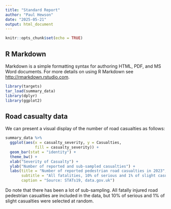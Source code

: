 ```yaml
---
title: "Standard Report"
author: "Paul Hewson"
date: "2025-05-21"
output: html_document
---
```


```r
knitr::opts_chunk$set(echo = TRUE)
```

## R Markdown
 
Markdown is a simple formatting syntax for authoring HTML, PDF, and MS Word documents. For more details on using R Markdown see <http://rmarkdown.rstudio.com>.


```r
library(targets)
tar_load(summary_data)
library(dplyr)
library(ggplot2)
```

## Road casualty data

We can present a visual display of the number of road casualties as follows:

```r
summary_data %>%
  ggplot(aes(x = casualty_severity, y = Casualties, 
             fill = casualty_severity)) +
  geom_bar(stat = "identity") + 
  theme_bw() + 
  xlab("Severity of Casualty") + 
  ylab("Number of reported and sub-sampled casualties") + 
  labs(title = "Number of reported pedestrian road casualties in 2023",
       subtitle = "All fatalities, 10% of serious and 1% of slight casualties",
       caption = "Source: STATs19, data.gov.uk")
```

Do note that there has been a lot of sub-sampling. All fatally injured road pedestrian casualties are included in the data, but 10% of serious and 1% of slight casualties were selected at random.